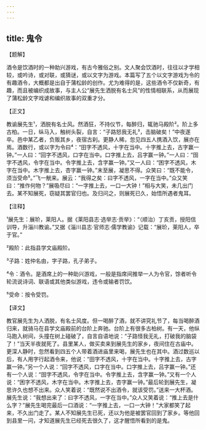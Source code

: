 ```yaml
---
---
---
```

title: 鬼令
---




【题解】


酒令是饮酒时的一种助兴游戏，有古今雅俗之别。文人聚会饮酒时，往往以才学相较，或吟诗，或对联，或猜谜，或以文字为游戏。本篇写了五个以文字游戏为令的有趣酒令，大概都是出自于蒲松龄的创作。尤为难得的是，这些酒令不仅新奇，有趣，而且被编织成故事，与主人公“展先生洒脱有名士风”的性情相联系，从而展现了蒲松龄文字戏谑和编织故事的双重才分。


【正文】

教谕展先生¹，洒脱有名士风。然酒狂，不持仪节，每醉归，辄驰马殿阶²。阶上多古柏。一日，纵马入，触树头裂，自言：“子路怒我无礼³，击脑破矣！”中夜遂卒。邑中某乙者，负贩其乡，夜宿古刹。更静人稀，忽见四五人携酒入饮，展亦在焉。酒数行，或以字为令曰⁴：“田字不透风，十字在当中。十字推上去，古字赢一钟。”一人曰：“回字不透风，口字在当中。口字推上去，吕字赢一钟。”一人曰：“囹字不透风，令字在当中。令字推上去，含字赢一钟。”又一人曰：“困字不透风，木字在当中。木字推上去，杏字赢一钟。”末至展，凝思不得。众笑曰：“既不能令，须当受命⁵。”飞一觥来。展云：“我得之矣：曰字不透风，一字在当中。”众又笑曰：“推作何物？”展吸尽曰：“一字推上去，一口一大钟！”相与大笑，未几出门去。某不知展死，窃疑其罢官归也。及归问之，则展死已久，始悟所遇者鬼耳。

【注释】


¹展先生：展玠，莱阳人。据《莱阳县志·选举志·贡举》：“（顺治）丁亥贡，授阳信训导，升淄川教谕。”又据《淄川县志·官师志·儒学教谕》记载：“展玠，莱阳人，卒于官。”

²殿阶：此指县学文庙殿阶。

³子路：姓仲名由，字子路，孔子弟子。

⁴令：酒令。是酒席上的一种助兴游戏，一般是指席间推举一人为令官，馀者听令轮流说诗词、联语或其他类似游戏，违令或输者罚饮。

⁵受命：按令受罚。





【译文】


教官展先生为人洒脱，有名士风度。但一喝醉了酒，就不讲究礼节了，每当喝醉酒归来，就骑马在县学文庙殿前的台阶上奔驰。台阶上有很多古柏树。有一天，他纵马跑入树间，头撞在树上碰破了，自言自语地说：“子路怪我无礼，打破我的脑袋了！”当天半夜就死了。县里某人，做买卖来到展先生的家乡，夜间住在古庙中。更深人静时，忽然看到四五个人带着酒进庙里来喝，展先生也在其中。酒过数巡以后，有人用字行起酒令来，他说：“田字不透风，十字在当中。十字推上去，古字赢一钟。”另一个人说：“回字不透风，口字在当中。口字推上去，吕字赢一钟。”还有一个人说：“囹字不透风，令字在当中。令字推上去，含字赢一钟。”又有一个人说：“困字不透风，木字在当中。木字推上去，杏字赢一钟。”最后轮到展先生，凝思许久也想不出来。众人笑着说：“既然说不出酒令，就该受罚。”送来一大杯酒。展先生说：“我想出来了：曰字不透风，一字在当中。”众人又笑着说：“推上去是什么字？”展先生喝完最后一口酒说：“一字推上去，一口一大钟！”大家都笑了起来，不久出门走了。某人不知展先生已死，还以为他是被罢官回到了家乡。等他回到县里一问，才知道展先生已经死去很久了，这才醒悟所看到的是鬼。